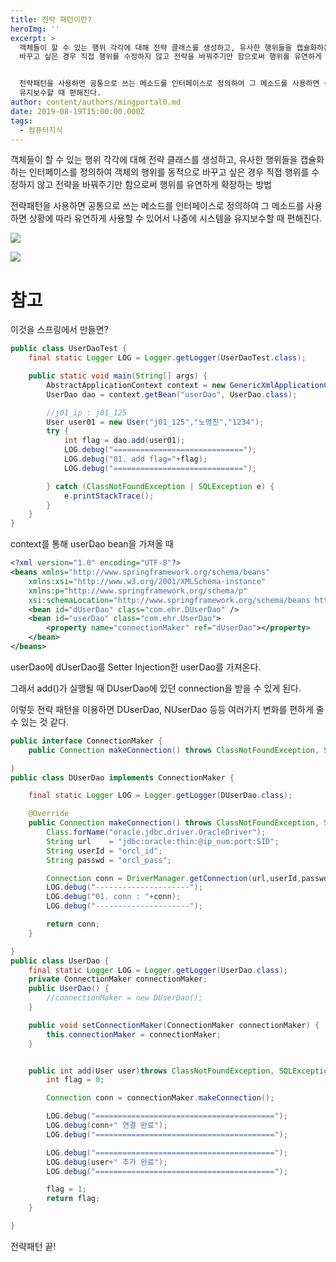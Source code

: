 ```yaml
---
title: 전략 패턴이란?
heroImg: ''
excerpt: >
  객체들이 할 수 있는 행위 각각에 대해 전략 클래스를 생성하고, 유사한 행위들을 캡슐화하는 인터페이스를 정의하여 객체의 행위를 동적으로
  바꾸고 싶은 경우 직접 행위를 수정하지 않고 전략을 바꿔주기만 함으로써 행위를 유연하게 확장하는 방법


  전략패턴을 사용하면 공통으로 쓰는 메소드를 인터페이스로 정의하여 그 메소드를 사용하면 상황에 따라 유연하게 사용할 수 있어서 나중에 시스템을
  유지보수할 때 편해진다.
author: content/authors/mingportal0.md
date: 2019-08-19T15:00:00.000Z
tags:
  - 컴퓨터지식
---
```


객체들이 할 수 있는 행위 각각에 대해 전략 클래스를 생성하고, 유사한 행위들을 캡슐화하는 인터페이스를 정의하여 객체의 행위를 동적으로 바꾸고 싶은 경우 직접 행위를 수정하지 않고 전략을 바꿔주기만 함으로써 행위를 유연하게 확장하는 방법

전략패턴을 사용하면 공통으로 쓰는 메소드를 인터페이스로 정의하여 그 메소드를 사용하면 상황에 따라 유연하게 사용할 수 있어서 나중에 시스템을 유지보수할 때 편해진다.

![](/uploads/20190820_strategy_pattern1.png)

![](/uploads/20190820_strategy_pattern2.png)

# 참고
이것을 스프링에서 만들면?

```java
public class UserDaoTest {
	final static Logger LOG = Logger.getLogger(UserDaoTest.class);

	public static void main(String[] args) {
		AbstractApplicationContext context = new GenericXmlApplicationContext("applicationContext.xml");
		UserDao dao = context.getBean("userDao", UserDao.class);

		//j01_ip : j01_125
		User user01 = new User("j01_125","노명진","1234");
		try {
			int flag = dao.add(user01);
			LOG.debug("=============================");
			LOG.debug("01. add flag="+flag);
			LOG.debug("=============================");

		} catch (ClassNotFoundException | SQLException e) {
			e.printStackTrace();
		}
	}
}
```

context를 통해 userDao bean을 가져올 때

```xml
<?xml version="1.0" encoding="UTF-8"?>
<beans xmlns="http://www.springframework.org/schema/beans"
	xmlns:xsi="http://www.w3.org/2001/XMLSchema-instance"
	xmlns:p="http://www.springframework.org/schema/p"
	xsi:schemaLocation="http://www.springframework.org/schema/beans http://www.springframework.org/schema/beans/spring-beans.xsd">
	<bean id="dUserDao" class="com.ehr.DUserDao" />
	<bean id="userDao" class="com.ehr.UserDao">
		<property name="connectionMaker" ref="dUserDao"></property>
	</bean>
</beans>
```

userDao에 dUserDao를 Setter Injection한 userDao를 가져온다.

그래서 add()가 실행될 때 DUserDao에 있던 connection을 받을 수 있게 된다.

이렇듯 전략 패턴을 이용하면 DUserDao, NUserDao 등등 여러가지 변화를 편하게 줄 수 있는 것 같다.

```java
public interface ConnectionMaker {
	public Connection makeConnection() throws ClassNotFoundException, SQLException;

}
public class DUserDao implements ConnectionMaker {

	final static Logger LOG = Logger.getLogger(DUserDao.class);

	@Override
	public Connection makeConnection() throws ClassNotFoundException, SQLException {
		Class.forName("oracle.jdbc.driver.OracleDriver");
		String url    = "jdbc:oracle:thin:@ip_num:port:SID";
		String userId = "orcl_id";
		String passwd = "orcl_pass";

		Connection conn = DriverManager.getConnection(url,userId,passwd);
		LOG.debug("---------------------");
		LOG.debug("01. conn : "+conn);
		LOG.debug("---------------------");

		return conn;
	}

}
public class UserDao {
	final static Logger LOG = Logger.getLogger(UserDao.class);
	private ConnectionMaker connectionMaker;
	public UserDao() {
		//connectionMaker = new DUserDao();
	}

	public void setConnectionMaker(ConnectionMaker connectionMaker) {
		this.connectionMaker = connectionMaker;
	}


	public int add(User user)throws ClassNotFoundException, SQLException{
		int flag = 0;

		Connection conn = connectionMaker.makeConnection();

		LOG.debug("========================================");
		LOG.debug(conn+" 연결 완료");
		LOG.debug("========================================");

		LOG.debug("========================================");
		LOG.debug(user+" 추가 완료");
		LOG.debug("========================================");

		flag = 1;
		return flag;
	}

}
```

전략패턴 끝!
